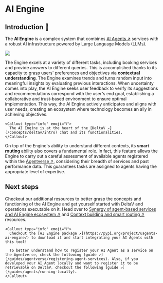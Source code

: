 
# AI Engine

## Introduction 🚀

The **AI Engine** is a complex system that combines [AI Agents ↗️](/concepts/agents/agents) services with a robust AI infrastructure powered by Large Language Models (LLMs).

![](../../../src/images/missing.jpeg)

The Engine excels at a variety of different tasks, including booking services and provide answers to different queries. This is accomplished thanks to its capacity to grasp users' preferences and objectives via **contextual understanding**. The Engine examines trends and turns random input into meaningful insights by evaluating previous interactions. When uncertainty comes into play, the AI Engine seeks user feedback to verify its suggestions and recommendations correspond with the user's end goal, establishing a collaborative and trust-based environment to ensure optimal implementation. This way, the AI Engine actively anticipates and aligns with user needs, creating an ecosystem where technology becomes an ally in achieving objectives.

    <Callout type="info" emoji="ℹ️">
      The AI Engine is at the heart of the [DeltaV ↗️](/concepts/deltav/intro) chat and its functionalities.
    </Callout>

On top of the Engine's ability to understand different contexts, its **smart routing** ability also covers a fundamental role. In fact, this feature allows the Engine to carry out a careful assessment of available agents registered within the [Agentverse ↗️](/concepts/agent-services/agentverse-intro), considering their breadth of services and past performance data. This guarantees tasks are assigned to agents having the appropriate level of expertise.

## Next steps

Checkout our additional resources to better grasp the concepts and functioning of the AI Engine and get yourself started with DeltaV and operations executable on it. Head over to [Synergy of agent-based services and AI Engine ecosystem ↗️](/concepts/ai-engine/the-synergetic-power-of-agent-based-services-in-the-ai-engine-ecosystem) and [Context building and smart routing ↗️](/concepts/ai-engine/context-building-and-smart-routing) resources.

    <Callout type="info" emoji="ℹ️">
      Checkout the [AI Engine package ↗️](https://pypi.org/project/uagents-ai-engine/) to download it and start integrating your AI Agents with this tool!

      To better understand how to register your AI Agent as a service on the Agentverse, check the following [guide ↗️](/guides/agentverse/registering-agent-services). Also, if you developed your AI Agent locally and want to register it to be retrievable on DeltaV, checkout the following [guide ↗️](/guides/agents/running-locally).
    </Callout>
